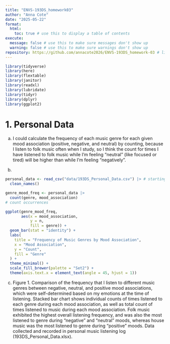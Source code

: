 ```yaml
---
title: "ENVS-193DS_homework03"
author: "Anna Cote"
date: "2025-05-22"
format:
  html:
    toc: true # use this to display a table of contents
execute:
  message: false # use this to make sure messages don't show up
  warning: false # use this to make sure warnings don't show up
repository: https://github.com/annacote2026/ENVS-193DS_homework-03 # link to repository
---
```


```r
library(tidyverse)
library(here)
library(flextable)
library(janitor)
library(readxl)
library(lubridate)
library(tidyr)
library(dplyr)
library(ggplot2)
```



# 1. Personal Data

a. I could calculate the frequency of each music genre for each given mood association (positive, negative, and neutral) by counting, because I listen to folk music often when I study, so I think the count for times I have listened to folk music while I'm feeling "neutral" (like focused or tired) will be higher than while I'm feeling "negatively".

b. 
```r
personal_data <- read_csv("data/193DS_Personal_Data.csv") |> # starting with my personal data frame
  clean_names()
```

```r
genre_mood_freq <- personal_data |> 
  count(genre, mood_association)
# count occurrences

ggplot(genre_mood_freq,
       aes(x = mood_association,
           y = n,
           fill = genre)) +
  geom_bar(stat = "identity") +
  labs(
    title = "Frequency of Music Genres by Mood Association",
    x = "Mood Association",
    y = "Count",
    fill = "Genre"
  ) + 
  theme_minimal() +
  scale_fill_brewer(palette = "Set2") +
  theme(axis.text.x = element_text(angle = 45, hjust = 1))
```

c. Figure 1. Comparison of the frequency that I listen to different music genres between negative, neutral, and positive mood associations, which were self-determined based on my emotions at the time of listening. Stacked bar chart shows individual counts of times listened to each genre during each mood association, as well as total count of times listened to music during each mood association. Folk music exhibited the highest overall listening frequency, and was also the most listened to genre during "negative" and "neutral" moods, whereas house music was the most listened to genre during "positive" moods. Data collected and recorded in personal music listening log (193DS_Personal_Data.xlsx).




